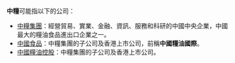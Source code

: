 '''中糧'''可能指以下的公司：

*[[中糧集團|中糧集團]]：經營貿易、實業、金融、資訊、服務和科研的中國中央企業，中國最大的糧油食品進出口企業之一。
*[[中國食品|中國食品]]：中糧集團的子公司及香港上市公司，前稱'''中國糧油國際'''。
*[[中國糧油控股|中國糧油控股]]：中糧集團的子公司及香港上市公司。

{{disambig|Cat=二字組織機構消歧義}}
